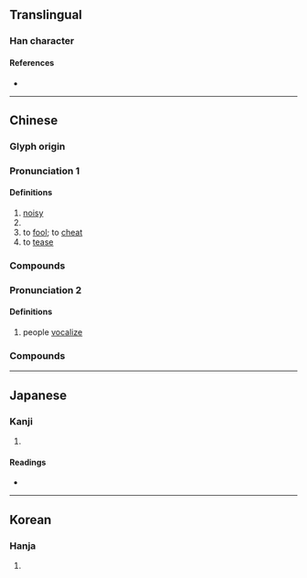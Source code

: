 {{also|閧|鬨}}
{{character info/new}}
==Translingual==

===Han character===
{{Han char|rn=30|rad=口|as=06|sn=9|four=64081|canj=RTC|ids=⿰口共}}

====References====
* {{Han ref|kx=0188.200|dkj=03588|dj=0408.070|hdz=10612.030|uh=54C4|ud=21700|bh=ABA1|bd=43937}}

----

==Chinese==
{{zh-forms}}

===Glyph origin===
{{Han etym}}

===Pronunciation 1===
{{zh-pron
|m=hòng,hǒng
|m_note=hòng - noisy; hǒng - to fool, to tease
|c=hung6,hung3
|h=pfs=
|md=
|mn=ml:hóng/háng/tw,zz:hōng
|mn_note=hóng - literary; háng - vernacular
|w=
|mc=y
|oc=y
|cat=
}}

====Definitions====
{{zh-hanzi}}

# [[noisy]]
# {{n-g|Simplified Chinese form of {{l|zh|鬨}}.}}
# to [[fool]]; to [[cheat]]
# to [[tease]]

===Compounds===
{{zh-der|哄而集|串哄|亂哄哄|侵哄|和哄|哄人|哄傳|哄傳一時|哄嚇騙詐|哄抬|哄抬物價|哄搶|哄然|哄賺|哄騙|瞞哄|花哄|蒙哄|詐哄|誆哄|調哄|賺哄|趁哄|趁哄打劫}}

===Pronunciation 2===
{{zh-pron
|m=hōng
|c=hung1
|h=pfs=
|md=
|mn=ml:hong/qz,xm,zz:hang
|mn_note=hong - literary; hang - vernacular
|w=
|cat=
}}

====Definitions====
{{zh-hanzi}}

# people [[vocalize]]
#: {{zh-also|叿}}

===Compounds===
{{zh-der|一哄而上|一哄而散|一哄而起|哄傳|哄傳一時|哄動|哄哄翕翕|啜哄|喧哄|打和哄|打哄|撮科打哄|熱鬧哄哄|瞞哄|稀里打哄|胡廝哄|鬧哄哄|哄堂|哄堂大笑|哄笑|哄動}}

----

==Japanese==

===Kanji===
{{ja-kanji|grade=|rs=口06}}

# {{defn|lang=ja|sort=口06}}

====Readings====
* {{ja-readings|on=[[こう]] (kō)|kun=[[こえ]] (koe), [[たぶらかす]] (taburakasu)}}

----

==Korean==

===Hanja===
{{ko-hanja|hangeul=홍|rv=hong|mr=hong}}

# {{defn|lang=ko|sort=口06}}